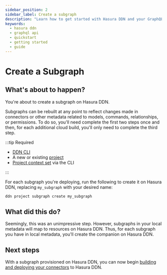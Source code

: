 ```yaml
---
sidebar_position: 2
sidebar_label: Create a subgraph
description: "Learn how to get started with Hasura DDN and your GraphQL API."
keywords:
  - hasura ddn
  - graphql api
  - quickstart
  - getting started
  - guide
---
```


# Create a Subgraph

## What's about to happen?

You're about to create a subgraph on Hasura DDN.

Subgraphs can be rebuilt at any point to reflect changes made in connectors or other metadata related to models,
commands, relationships, or permissions. To do so, you'll need complete the first two steps once and then, for each
additional cloud build, you'll only need to complete the third step.

:::tip Required

- [DDN CLI](/getting-started/00-prerequisites.mdx)
- A new or existing [project](/getting-started/deployment/01-create-a-project.mdx)
- [Project context set](/getting-started/deployment/create-a-project#step-2-set-the-project-context) via the CLI

:::

For each subgraph you're deploying, run the following to create it on Hasura DDN, replacing `my_subgraph` with your
desired name:

```bash title="From any project directory, run:"
ddn project subgraph create my_subgraph
```

## What did this do?

Seemingly, this was an unimpressive step. However, subgraphs in your local metadata will map to resources on Hasura DDN.
Thus, for each subgraph you have in local metadata, you'll create the companion on Hasura DDN.

## Next steps

With a subgraph provisioned on Hasura DDN, you can now begin
[building and deploying your connectors](/getting-started/deployment/deploy-a-connector) to Hasura DDN.
